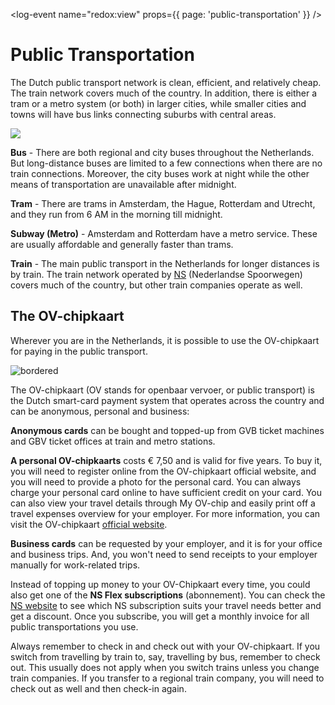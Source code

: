 <log-event name="redox:view" props={{ page: 'public-transportation' }} />

# Public Transportation

The Dutch public transport network is clean, efficient, and relatively cheap. The train network covers much of the country. In addition, there is either a tram or a metro system (or both) in larger cities, while smaller cities and towns will have bus links connecting suburbs with central areas.

![](cover-public-transportation.png)

**Bus** - There are both regional and city buses throughout the Netherlands. But long-distance buses are limited to a few connections when there are no train connections. Moreover, the city buses work at night while the other means of transportation are unavailable after midnight.

**Tram** - There are trams in Amsterdam, the Hague, Rotterdam and Utrecht, and they run from 6 AM in the morning till midnight.

**Subway (Metro)** - Amsterdam and Rotterdam have a metro service. These are usually affordable and generally faster than trams.

**Train** - The main public transport in the Netherlands for longer distances is by train. The train network operated by [NS](https://www.ns.nl/en) (Nederlandse Spoorwegen) covers much of the country, but other train companies operate as well.

## The OV-chipkaart

Wherever you are in the Netherlands, it is possible to use the OV-chipkaart for paying in the public transport.

![bordered](content-transportation-ov.png)

The OV-chipkaart (OV stands for openbaar vervoer, or public transport) is the Dutch smart-card payment system that operates across the country and can be anonymous, personal and business:

**Anonymous cards** can be bought and topped-up from GVB ticket machines and GBV ticket offices at train and metro stations.

**A personal OV-chipkaarts** costs € 7,50 and is valid for five years. To buy it, you will need to register online from the OV-chipkaart official website, and you will need to provide a photo for the personal card. You can always charge your personal card online to have sufficient credit on your card. You can also view your travel details through My OV-chip and easily print off a travel expenses overview for your employer. For more information, you can visit the OV-chipkaart [official website](https://www.ov-chipkaart.nl/purchase-an-ov-chipkaart/apply-for-personal-ov-chipkaart.htm).

**Business cards** can be requested by your employer, and it is for your office and business trips. And, you won't need to send receipts to your employer manually for work-related trips.

Instead of topping up money to your OV-Chipkaart every time, you could also get one of the **NS Flex subscriptions** (abonnement). You can check the [NS website](https://www.ns.nl/nsflex/webshop#/keuzehulp/landing) to see which NS subscription suits your travel needs better and get a discount. Once you subscribe, you will get a monthly invoice for all public transportations you use.

<callout type="warning">
    Always remember to check in and check out with your OV-chipkaart. If you
    switch from travelling by train to, say, travelling by bus, remember to
    check out. This usually does not apply when you switch trains unless you
    change train companies. If you transfer to a regional train company, you
    will need to check out as well and then check-in again.
</callout>
